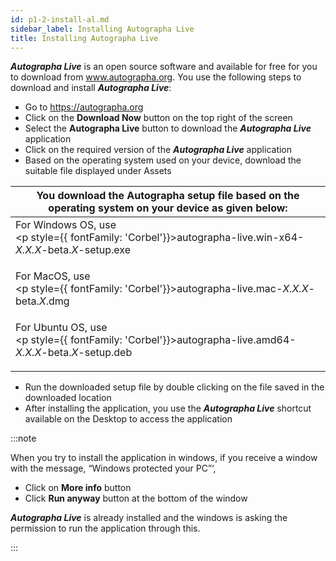 ```yaml
---
id: p1-2-install-al.md
sidebar_label: Installing Autographa Live
title: Installing Autographa Live
---
```


**_Autographa Live_** is an open source software and available for free for you to download from www.autographa.org. You use the following steps to download and install **_Autographa Live_**:

-   Go to https://autographa.org
-   Click on the **Download Now** button on the top right of the screen
-   Select the **Autographa Live** button to download the **_Autographa Live_** application
-   Click on the required version of the **_Autographa Live_** application
-   Based on the operating system used on your device, download the suitable file displayed under Assets

| You download the Autographa setup file based on the operating system on your device as given below:                 |
| ------------------------------------------------------------------------------------------------------------------- |
| For Windows OS, use <br/> <p style={{ fontFamily: 'Corbel'}}>autographa-live.win-x64-_X.X.X_-beta._X_-setup.exe</p> |
| For MacOS, use <br/> <p style={{ fontFamily: 'Corbel'}}>autographa-live.mac-_X.X.X_-beta._X_.dmg</p>                |
| For Ubuntu OS, use <br/> <p style={{ fontFamily: 'Corbel'}}>autographa-live.amd64-_X.X.X_-beta._X_-setup.deb</p>    |

-   Run the downloaded setup file by double clicking on the file saved in the downloaded location
-   After installing the application, you use the **_Autographa Live_** shortcut available on the Desktop to access the application

:::note

When you try to install the application in windows, if you receive a window with the message, “Windows protected your PC”‘,

-   Click on **More info** button
-   Click **Run anyway** button at the bottom of the window

**_Autographa Live_** is already installed and the windows is asking the permission to run the application through this.

:::
